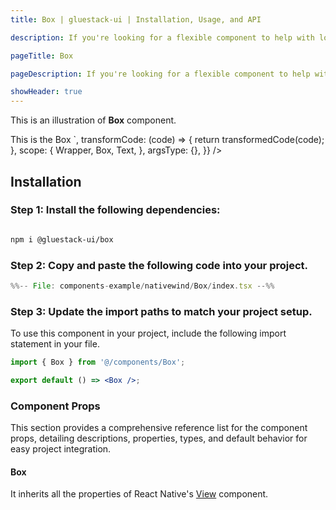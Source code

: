 ```yaml
---
title: Box | gluestack-ui | Installation, Usage, and API

description: If you're looking for a flexible component to help with low-level layout needs, the Box component might be just what you need. With its customizable styles and props, it can be used to create a wide range of UI elements, from simple containers to complex layout structures.

pageTitle: Box

pageDescription: If you're looking for a flexible component to help with low-level layout needs, the Box component might be just what you need. With its customizable styles and props, it can be used to create a wide range of UI elements, from simple containers to complex layout structures.

showHeader: true
---
```



<Meta title="with-nativewind/components/Layout/Box" />



This is an illustration of **Box** component.

<Wrapper>
  <CodePreview
    showComponentRenderer={true}
    showArgsController={false}
    metaData={{
      code: `
<Box
  className="bg-primary-500 p-5"
>
  <Text color="white">
    This is the Box
  </Text>
</Box>
`,
      transformCode: (code) => {
        return transformedCode(code);
      },
      scope: {
        Wrapper,
        Box,
        Text,
      },
      argsType: {},
    }}
  />
</Wrapper>

<br />

## Installation

### Step 1: Install the following dependencies:

```bash

npm i @gluestack-ui/box

```

### Step 2: Copy and paste the following code into your project.

```jsx
%%-- File: components-example/nativewind/Box/index.tsx --%%
```

### Step 3: Update the import paths to match your project setup.

To use this component in your project, include the following import statement in your file.

```jsx
import { Box } from '@/components/Box';
```

```jsx
export default () => <Box />;
```

### Component Props

This section provides a comprehensive reference list for the component props, detailing descriptions, properties, types, and default behavior for easy project integration.

#### Box

It inherits all the properties of React Native's [View](https://reactnative.dev/docs/view) component.
